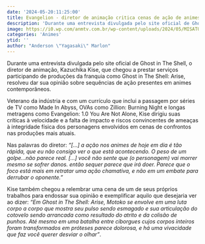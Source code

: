 ```yaml
---
date: '2024-05-20:11:25:00'
title: Evangelion - diretor de animação critica cenas de ação de animes modernos
description: 'Durante uma entrevista divulgada pelo site oficial de Ghost in The Shell, o diretor de animação, Kazuchika Kise, que chegou a prestar serviços participando de produções da franquia como Ghost in The Shell: Arise, resolveu dar sua opinião sobre sequências de ação presentes em animes contemporâneos.'
image: https://i0.wp.com/anmtv.com.br/wp-content/uploads/2024/05/MISATO-NEON-GENESIS-EVANGELION.jpg?w=800&ssl=1
categories: 'Animes'
ytid: ''
author: "Anderson \"Yagasaki\" Marlon"
---
```


Durante uma entrevista divulgada pelo site oficial de Ghost in The Shell, o diretor de animação, Kazuchika Kise, que chegou a prestar serviços participando de produções da franquia como Ghost in The Shell: Arise, resolveu dar sua opinião sobre sequências de ação presentes em animes contemporâneos.

Veterano da indústria e com um currículo que inclui a passagem por séries de TV como Made In Abyss, OVAs como Zillion: Burning Night e longas metragens como Evangelion: 1.0 You Are Not Alone, Kise dirigiu suas críticas à velocidade e a falta de impacto e riscos convincentes de ameaças à integridade física dos personagens envolvidos em cenas de confrontos nas produções mais atuais.

Nas palavras do diretor: _“[…] a ação nos animes de hoje em dia é tão rápida, que eu não consigo ver o que está acontecendo. O peso de um golpe…não parece real. […] você não sente que (o personagem) vai morrer mesmo se sofrer danos. então sequer parece que irá doer. Parece que o foco está mais em retratar uma ação chamativa, e não em um embate para derrubar o oponente.”_

Kise também chegou a relembrar uma cena de um de seus próprios trabalhos para endossar sua opinião e exemplificar aquilo que desejaria ver ao dizer: _“Em Ghost in The Shell: Arise, Motoko se envolve em uma luta corpo a corpo que mostra seu pulso sendo esmagado e sua articulação do cotovelo sendo arrancada como resultado do atrito e da colisão de punhos. Até mesmo em uma batalha entre ciborgues cujos corpos inteiros foram transformados em próteses parece dolorosa, e há uma vivacidade que faz você querer desviar o olhar”_.
